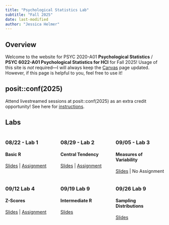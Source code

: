 ```yaml
---
title: "Psychological Statistics Lab"
subtitle: "Fall 2025"
date: last-modified
author: "Jessica Helmer"
---
```


## Overview

Welcome to the website for PSYC 2020-A01 **Psychological Statistics** / **PSYC 6022-A01 Psychological Statistics for HCI** for Fall 2025! Usage of this site is *not* required—I will always keep the [Canvas](https://www.canvas.gatech.edu/) page updated. However, if this page is helpful to you, feel free to use it!

## posit::conf(2025)

Attend livestreamed sessions at posit::conf(2025) as an extra credit opportunity! See here for [instructions](/labs/Extra Credit/Extra Credit 1.qmd).

## Labs

:::: {.columns}
::: {.column width=33%}
### 08/22 - Lab 1
#### Basic R
[Slides](/labs/Lab 1 - Basic R/PSYC2020L Lab 1.qmd) | [Assignment](/labs/Lab 1 - Basic R/PSYC2020L Assignment 1.rmd)
:::

::: {.column width=33%}
### 08/29 - Lab 2
#### Central Tendency
[Slides](/labs/Lab 2 - Central Tendency/PSYC2020L Lab 2.qmd) | [Assignment](/labs/Lab 2 - Central Tendency/PSYC2020L Assignment 2.rmd)
:::

::: {.column width=33%}
### 09/05 - Lab 3
#### Measures of Variability
[Slides](/labs/Lab 3 - Measures of Variability/PSYC2020 Lab 3.qmd) | No Assignment
:::
::::

:::: {.columns}
::: {.column width=33%}
### 09/12 Lab 4
#### Z-Scores
[Slides](/labs/Lab 4 - Z-Scores/PSYC2020 Lab 4.qmd) | [Assignment](/labs/Lab 4 - Z-Scores/PSYC2020L Assignment 4.rmd)
:::

::: {.column width=33%}
### 09/19 Lab 9
#### Intermediate R
[Slides](/labs/Lab 5 - Intermediate R/PSYC2020 Lab 5.qmd) 
:::

::: {.column width=33%}
### 09/26 Lab 9
#### Sampling Distributions
[Slides](/labs/Lab 6 - Sampling Distributions/PSYC2020 Lab 6.qmd)
:::
::::


